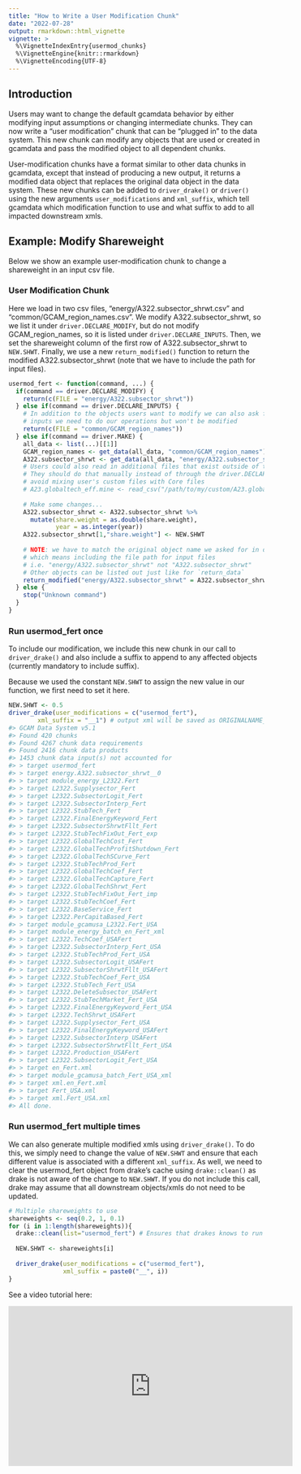 ```yaml
---
title: "How to Write a User Modification Chunk"
date: "2022-07-28"
output: rmarkdown::html_vignette
vignette: >
  %\VignetteIndexEntry{usermod_chunks}
  %\VignetteEngine{knitr::rmarkdown}
  %\VignetteEncoding{UTF-8}
---
```




## Introduction
Users may want to change the default gcamdata behavior by either modifying input assumptions or changing intermediate chunks. They can now write a "user modification" chunk that can be "plugged in" to the data system. This new chunk can modify any objects that are used or created in gcamdata and pass the modified object to all dependent chunks.

User-modification chunks have a format similar to other data chunks in gcamdata, except that instead of producing a new output, it returns a modified data object that replaces the original data object in the data system. These new chunks can be added to `driver_drake()` or `driver()` using the new arguments `user_modifications` and `xml_suffix`, which tell gcamdata which modification function to use and what suffix to add to all impacted downstream xmls. 

## Example: Modify Shareweight
Below we show an example user-modification chunk to change a shareweight in an input csv file.

### User Modification Chunk
Here we load in two csv files, "energy/A322.subsector_shrwt.csv" and "common/GCAM_region_names.csv". We modify A322.subsector_shrwt, so we list it under `driver.DECLARE_MODIFY`, but do not modify GCAM_region_names, so it is listed under `driver.DECLARE_INPUTS`. Then, we set the shareweight column of the first row of A322.subsector_shrwt to `NEW.SHWT`. Finally, we use a new `return_modified()` function to return the modified A322.subsector_shrwt (note that we have to include the path for input files).




```r
usermod_fert <- function(command, ...) {
  if(command == driver.DECLARE_MODIFY) {
    return(c(FILE = "energy/A322.subsector_shrwt"))
  } else if(command == driver.DECLARE_INPUTS) {
    # In addition to the objects users want to modify we can also ask for any other
    # inputs we need to do our operations but won't be modified
    return(c(FILE = "common/GCAM_region_names"))
  } else if(command == driver.MAKE) {
    all_data <- list(...)[[1]]
    GCAM_region_names <- get_data(all_data, "common/GCAM_region_names")
    A322.subsector_shrwt <- get_data(all_data, "energy/A322.subsector_shrwt")
    # Users could also read in additional files that exist outside of the data system
    # They should do that manually instead of through the driver.DECLARE_INPUTS so as to
    # avoid mixing user's custom files with Core files
    # A23.globaltech_eff.mine <- read_csv("/path/to/my/custom/A23.globaltech_eff_with_random_changes.csv")
    
    # Make some changes...
    A322.subsector_shrwt <- A322.subsector_shrwt %>%
      mutate(share.weight = as.double(share.weight),
             year = as.integer(year))
    A322.subsector_shrwt[1,"share.weight"] <- NEW.SHWT
    
    # NOTE: we have to match the original object name we asked for in driver.DECLARE_MODIFY, 
    # which means including the file path for input files
    # i.e. "energy/A322.subsector_shrwt" not "A322.subsector_shrwt"  
    # Other objects can be listed out just like for `return_data`
    return_modified("energy/A322.subsector_shrwt" = A322.subsector_shrwt)
  } else {
    stop("Unknown command")
  }
}
```

### Run usermod_fert once
To include our modification, we include this new chunk in our call to `driver_drake()` and also include a suffix to append to any affected objects (currently mandatory to include suffix).

Because we used the constant `NEW.SHWT` to assign the new value in our function, we first need to set it here.

```r
NEW.SHWT <- 0.5
driver_drake(user_modifications = c("usermod_fert"),
        xml_suffix = "__1") # output xml will be saved as ORIGINALNAME_001.xml
#> GCAM Data System v5.1
#> Found 420 chunks
#> Found 4267 chunk data requirements
#> Found 2416 chunk data products
#> 1453 chunk data input(s) not accounted for
#> > target usermod_fert
#> > target energy.A322.subsector_shrwt__0
#> > target module_energy_L2322.Fert
#> > target L2322.Supplysector_Fert
#> > target L2322.SubsectorLogit_Fert
#> > target L2322.SubsectorInterp_Fert
#> > target L2322.StubTech_Fert
#> > target L2322.FinalEnergyKeyword_Fert
#> > target L2322.SubsectorShrwtFllt_Fert
#> > target L2322.StubTechFixOut_Fert_exp
#> > target L2322.GlobalTechCost_Fert
#> > target L2322.GlobalTechProfitShutdown_Fert
#> > target L2322.GlobalTechSCurve_Fert
#> > target L2322.StubTechProd_Fert
#> > target L2322.GlobalTechCoef_Fert
#> > target L2322.GlobalTechCapture_Fert
#> > target L2322.GlobalTechShrwt_Fert
#> > target L2322.StubTechFixOut_Fert_imp
#> > target L2322.StubTechCoef_Fert
#> > target L2322.BaseService_Fert
#> > target L2322.PerCapitaBased_Fert
#> > target module_gcamusa_L2322.Fert_USA
#> > target module_energy_batch_en_Fert_xml
#> > target L2322.TechCoef_USAFert
#> > target L2322.SubsectorInterp_Fert_USA
#> > target L2322.StubTechProd_Fert_USA
#> > target L2322.SubsectorLogit_USAFert
#> > target L2322.SubsectorShrwtFllt_USAFert
#> > target L2322.StubTechCoef_Fert_USA
#> > target L2322.StubTech_Fert_USA
#> > target L2322.DeleteSubsector_USAFert
#> > target L2322.StubTechMarket_Fert_USA
#> > target L2322.FinalEnergyKeyword_Fert_USA
#> > target L2322.TechShrwt_USAFert
#> > target L2322.Supplysector_Fert_USA
#> > target L2322.FinalEnergyKeyword_USAFert
#> > target L2322.SubsectorInterp_USAFert
#> > target L2322.SubsectorShrwtFllt_Fert_USA
#> > target L2322.Production_USAFert
#> > target L2322.SubsectorLogit_Fert_USA
#> > target en_Fert.xml
#> > target module_gcamusa_batch_Fert_USA_xml
#> > target xml.en_Fert.xml
#> > target Fert_USA.xml
#> > target xml.Fert_USA.xml
#> All done.
```


### Run usermod_fert multiple times
We can also generate multiple modified xmls using `driver_drake()`. To do this, we simply need to change the value of `NEW.SHWT` and ensure that each different value is associated with a different `xml_suffix`. As well, we need to clear the usermod_fert object from drake's cache using `drake::clean()` as drake is not aware of the change to `NEW.SHWT`. If you do not include this call, drake may assume that all downstream objects/xmls do not need to be updated.


```r
# Multiple shareweights to use
shareweights <- seq(0.2, 1, 0.1)
for (i in 1:length(shareweights)){
  drake::clean(list="usermod_fert") # Ensures that drakes knows to run usermod_fert
  
  NEW.SHWT <- shareweights[i]
  
  driver_drake(user_modifications = c("usermod_fert"),
               xml_suffix = paste0("__", i))
}
```

See a video tutorial here:

<iframe width="560" height="315" src="https://www.youtube.com/embed/S9PwWAEpLIE" frameborder="0" allow="accelerometer; autoplay; encrypted-media; gyroscope; picture-in-picture" allowfullscreen></iframe>
